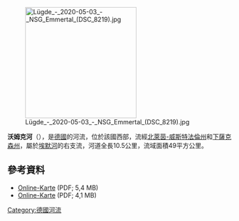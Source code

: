 {{Expand language|1=de|time=2020-08-15T02:39:44+00:00}}
{{Coord|51|56|15.8|N|9|13|55.7|E|display=title}}
[[Image:Lügde_-_2020-05-03_-_NSG_Emmertal_(DSC_8219).jpg|250px]]

'''沃姆克河'''（{{lang-de|Wörmke}}），是[[德國|德國]]的河流，位於該國西部，流經[[北萊茵-威斯特法倫州|北萊茵-威斯特法倫州]]和[[下薩克森州|下薩克森州]]，屬於[[埃默河|埃默河]]的右支流，河道全長10.5公里，流域面積49平方公里。

==參考資料==
* [http://geographie.giersbeck.de/karten/098.pdf Online-Karte] {{Wayback|url=http://geographie.giersbeck.de/karten/098.pdf |date=20180517054538 }} (PDF; 5,4 MB)
* [http://geographie.giersbeck.de/karten/099.pdf Online-Karte] {{Wayback|url=http://geographie.giersbeck.de/karten/099.pdf |date=20180928185548 }} (PDF; 4,1 MB)

{{Germany-geo-stub}}
[[Category:德國河流|Category:德國河流]]